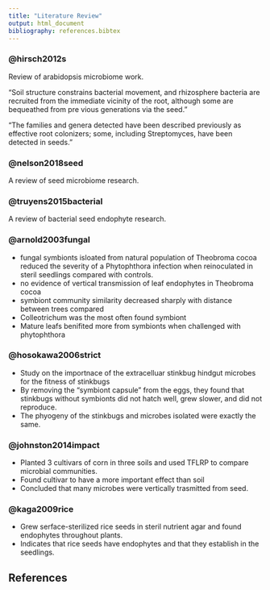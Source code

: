 ```yaml
---
title: "Literature Review"
output: html_document
bibliography: references.bibtex
---
```



### @hirsch2012s

Review of arabidopsis microbiome work.

"Soil structure constrains
bacterial movement, and rhizosphere bacteria
are recruited from the immediate vicinity of the
root, although some are bequeathed from pre
vious generations via the seed. "


"The families and genera
detected have been described previously as
effective root colonizers; some, including
Streptomyces, have been detected in seeds."


### @nelson2018seed

A review of seed microbiome research.


### @truyens2015bacterial

A review of bacterial seed endophyte research.

### @arnold2003fungal

* fungal symbionts isloated from natural population of Theobroma cocoa reduced the severity of a Phytophthora infection when reinoculated in steril seedlings compared with controls.
* no evidence of vertical transmission of leaf endophytes in Theobroma cocoa
* symbiont community similarity decreased sharply with distance between trees compared
* Colleotrichum was the most often found symbiont
* Mature leafs benifited more from symbionts when challenged with phytophthora

### @hosokawa2006strict

* Study on the importnace of the extracelluar stinkbug hindgut microbes for the fitness of stinkbugs
* By removing the "symbiont capsule" from the eggs, they found that stinkbugs without symbionts did not hatch well, grew slower, and did not reproduce. 
* The phyogeny of the stinkbugs and microbes isolated were exactly the same.

### @johnston2014impact

* Planted 3 cultivars of corn in three soils and used TFLRP to compare microbial communities.
* Found cultivar to have a more important effect than soil
* Concluded that many microbes were vertically trasmitted from seed.

### @kaga2009rice

* Grew serface-sterilized rice seeds in steril nutrient agar and found endophytes throughout plants. 
* Indicates that rice seeds have endophytes and that they establish in the seedlings.

## References